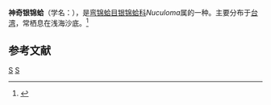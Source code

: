 {{Speciesbox
| taxon = Nuculoma mirifica
| binomial_authority = (Dall, 1907)
}}
'''神奇银锦蛤'''（学名：''{{lang|la|Nuculoma mirifica}}''），是[[弯锦蛤目|弯锦蛤目]][[银锦蛤科|银锦蛤科]]''Nuculoma''属的一种。主要分布于[[台湾|台湾]]，常栖息在浅海沙底。<ref>{{cite web|url=http://shell.sinica.edu.tw/chinese/shellbase_detail.php?science_no=3057|title=国际贝库：神奇银锦蛤|publisher=台湾贝类资料库|accessdate=2009-08-11}}</ref>

== 参考文献 ==
{{reflist}}
{{taxonbar}}
[[Category:_1907年描述的动物|S]]
[[Category:银锦蛤科|S]]
